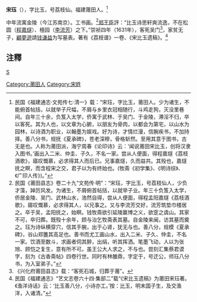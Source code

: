 '''宋珏'''（{{bd|1576年||1632年||S}}），字比玉，号荔枝仙。福建莆田人。<ref>民国《福建通志·文苑传七·清一》载：“宋珏，字比玉，莆田人。少为诸生，不能俯首帖括，以就举子尺幅，不屑与乡里衣冠相随行，斗鸡走狗，灭没里巷间。自年三十余，负笈入太学，侨寓于武林、于吴门、于金陵，滞淫不归，卒以客死。其为人也，以文章为心腑，以朋友为骨肉，以都会为第宅，以山水为园林，以诗酒为职业，以翰墨为娱戏。好为诗，才情烂漫，信腕疾书，不加持择。善八分书，规抚《夏承碑》，苍老深穆，骨格斩然。至用其意于图书，古无是也。人称为莆田派，海宁周春《论印诗》云：‘闻说莆田宋比玉，创将汉隶入图书。’画出入二米、仲圭、子久，不名一家。尝从人便面，得程嘉燧《荔枝酒歌》，寤叹慨慕，必求得其人而后已。兄事嘉燧，久而益共。其殁也，嘉燧抚之瞑，而含程宋之交，君子以为有终始也。(牧斋《初学集》、《明诗综》、《广印人传》)。”</ref>

中年流寓金陵（今江苏南京）。工书画。<ref>民国《莆田县志》卷二十九“文苑传·明”：“宋珏，字比玉，号荔枝仙人，少负才藻，踔厉风发。为诸生，不屑俯首帖括，以就举子业。年三十负笈入太学，侨居金陵、吴门、武林山水，浩然自得，尝从人便面，得程孟阳嘉燧《荔枝酒歌》，寤叹慨慕，必求得其人，以兄事之。又与李流芳交好，流芳筑垫巾楼居之。卒于吴，孟阳抚之，始瞑。钱牧斋欲引延陵赢博之义，欲窆之虞山。其家不可，卒归葬。既殁十余年，顾与治乞牧斋表其墓。自金陵来闽，访其墓而奠之。珏为诗纵横穿穴，信其手腕，出于心肾，犹无与也。善八分，规模《夏承碑》，谷山郑簠其高足也。善书而尤工画山水，出入二米、子久、仲圭，不名一家。饮酒至数斗，求画者伺其醉，出绢，听其挥洒。笔墨飞动，人以为张旭、顾恺之复生，意有所不可。虽王公大人求之，不与也。尝刻汇集蔡君谟字，刻为《古香斋帖》四卷行世。同时有林雒鼎，字定于，号迂公，师珏八分书，为入室弟子。”</ref>[[郑王臣|郑王臣]]評：“比玉诗思轩爽流逸，不在松圆（[[程嘉燧|程嘉燧]]）、檀园（[[李流芳|李流芳]]）之下。”崇祯四年（1631年），客死吴门<ref>《兴化府莆田县志》载：“客死石城，归葬于莆”。</ref>，家贫无子，[[顧夢遊|顧夢遊]]請[[钱谦益|钱谦益]]为写墓表。著有《荔枝谱》一卷、《宋比玉遗稿》。<ref>民国《福建通志》“艺文志卷六十四·集部二”载“《宋比玉遗稿》为莆田宋珏著。《渔洋诗话》云：‘比玉善八分，小诗亦工。’按：比玉，明末国子生，及交渔洋，入诸清。”</ref>

== 注釋 ==
{{reflist|2}}
[[category:清朝畫家|S]]
[[Category:莆田人|Category:莆田人]]
[[Category:宋姓|Category:宋姓]]